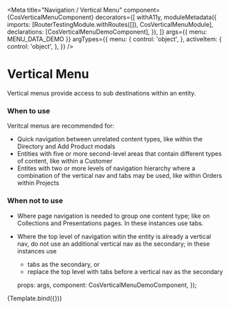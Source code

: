 

<Meta
  title="Navigation / Vertical Menu"
  component={CosVerticalMenuComponent}
  decorators={[
    withA11y,
    moduleMetadata({
      imports: [RouterTestingModule.withRoutes([]), CosVerticalMenuModule],
      declarations: [CosVerticalMenuDemoComponent],
    }),
  ]}
  args={{ menu: MENU_DATA_DEMO }}
  argTypes={{
    menu: {
      control: 'object',
    },
    activeItem: {
      control: 'object',
    },
  }}
/>

# Vertical Menu

Vertical menus provide access to sub destinations within an entity.

### When to use

Veritcal menus are recommended for:

- Quick navigation between unrelated content types, like within the Directory and Add Product modals
- Entities with five or more second-level areas that contain different types of content, like within a Customer
- Entites with two or more levels of navigation hierarchy where a combination of the vertical nav and tabs may be used, like within Orders within Projects

### When not to use

- Where page navigation is needed to group one content type; like on Collections and Presentations pages. In these instances use tabs.
- Where the top level of navigation witin the entity is already a vertical nav, do not use an additional vertical nav as the secondary; in these instances use
  - tabs as the secondary, or
  - replace the top level with tabs before a vertical nav as the secondary

  props: args,
  component: CosVerticalMenuDemoComponent,
});

<Canvas>
  <Story
    args={{
      activeItem: MENU_DATA_DEMO[0].children[0],
    }}
    name="Primary"
  >
    {Template.bind({})}
  </Story>
</Canvas>

<ArgsTable of={CosVerticalMenuComponent} />
